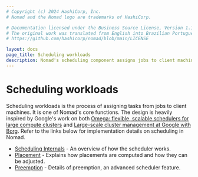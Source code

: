 ```yaml
---
# Copyright (c) 2024 HashiCorp, Inc.
# Nomad and the Nomad logo are trademarks of HashiCorp.

# Documentation licensed under the Business Source License, Version 1.1.
# The original work was translated from English into Brazilian Portuguese.
# https://github.com/hashicorp/nomad/blob/main/LICENSE

layout: docs
page_title: Scheduling workloads
description: Nomad's scheduling component assigns jobs to client machines. Explore scheduling internals, placement, and preemption.
---
```


# Scheduling workloads

Scheduling workloads is the process of assigning tasks from jobs to client machines.
It is one of Nomad's core functions. The design is heavily inspired by Google's
work on both [Omega: flexible, scalable schedulers for large compute
clusters][omega] and [Large-scale cluster management at Google with Borg][borg].
Refer to the links below for implementation details on scheduling in Nomad.

- [Scheduling Internals](/nomad/docs/concepts/scheduling/scheduling) - An overview of how the scheduler works.
- [Placement](/nomad/docs/concepts/scheduling/placement) - Explains how placements are computed and how they can be adjusted.
- [Preemption](/nomad/docs/concepts/scheduling/preemption) - Details of preemption, an advanced scheduler feature.

[omega]: https://research.google.com/pubs/pub41684.html
[borg]: https://research.google.com/pubs/pub43438.html
